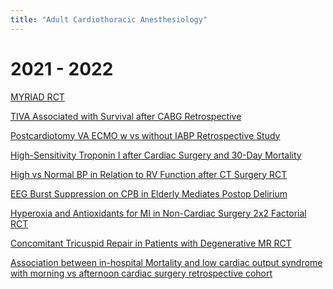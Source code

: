 ```yaml
---
title: "Adult Cardiothoracic Anesthesiology" 
---
```


# 2021 - 2022

[MYRIAD RCT](https://www.nejm.org/doi/10.1056/NEJMoa1816476)

[TIVA Associated with Survival after CABG Retrospective](https://pubmed.ncbi.nlm.nih.gov/32762879/)

[Postcardiotomy VA ECMO w vs without IABP Retrospective Study](https://www.sciencedirect.com/science/article/pii/S1053077022001173)

[High-Sensitivity Troponin I after Cardiac Surgery and 30-Day Mortality](https://www.nejm.org/doi/full/10.1056/NEJMoa2000803)

[High vs Normal BP in Relation to RV Function after CT Surgery RCT](https://www.sciencedirect.com/science/article/pii/S1053077021001890?via%3Dihub)

[EEG Burst Suppression on CPB in Elderly Mediates Postop Delirium](https://www.ncbi.nlm.nih.gov/pmc/articles/PMC7365754/)

[Hyperoxia and Antioxidants for MI in Non-Cardiac Surgery 2x2 Factorial RCT](https://pubs.asahq.org/anesthesiology/article/136/3/408/118376/Hyperoxia-and-Antioxidants-for-Myocardial-Injury)

[Concomitant Tricuspid Repair in Patients with Degenerative MR RCT](https://www.nejm.org/doi/full/10.1056/NEJMoa2115961)

[Association between in-hospital Mortality and low cardiac output syndrome with morning vs afternoon cardiac surgery retrospective cohort](https://pubs.asahq.org/anesthesiology/article/134/4/552/115299/Association-between-In-hospital-Mortality-and-Low)